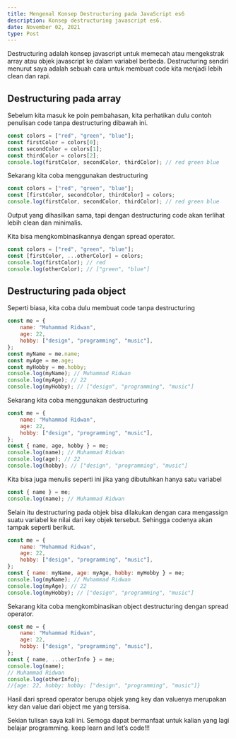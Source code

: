 ```yaml
---
title: Mengenal Konsep Destructuring pada JavaScript es6
description: Konsep destructuring javascript es6.
date: November 02, 2021
type: Post
---
```


Destructuring adalah konsep javascript untuk memecah atau mengekstrak array atau objek javascript ke dalam variabel berbeda. Destructuring sendiri menurut saya adalah sebuah cara untuk membuat code kita menjadi lebih clean dan rapi.

## Destructuring pada array

Sebelum kita masuk ke poin pembahasan, kita perhatikan dulu contoh penulisan code tanpa destructuring dibawah ini.

```javascript 
const colors = ["red", "green", "blue"];
const firstColor = colors[0];
const secondColor = colors[1];
const thirdColor = colors[2];
console.log(firstColor, secondColor, thirdColor); // red green blue
```

Sekarang kita coba menggunakan destructuring

```javascript
const colors = ["red", "green", "blue"];
const [firstColor, secondColor, thirdColor] = colors;
console.log(firstColor, secondColor, thirdColor); // red green blue
```

Output yang dihasilkan sama, tapi dengan destructuring code akan terlihat lebih clean dan minimalis.

Kita bisa mengkombinasikannya dengan spread operator. 

```javascript
const colors = ["red", "green", "blue"];
const [firstColor, ...otherColor] = colors;
console.log(firstColor); // red
console.log(otherColor); // ["green", "blue"]
```

## Destructuring pada object

Seperti biasa, kita coba dulu membuat code tanpa destructuring

```javascript
const me = {
    name: "Muhammad Ridwan",
    age: 22,
    hobby: ["design", "programming", "music"],
};
const myName = me.name;
const myAge = me.age;
const myHobby = me.hobby;
console.log(myName); // Muhammad Ridwan
console.log(myAge); // 22
console.log(myHobby); // ["design", "programming", "music"]
```

Sekarang kita coba menggunakan destructuring

```javascript
const me = {
    name: "Muhammad Ridwan",
    age: 22,
    hobby: ["design", "programming", "music"],
};
const { name, age, hobby } = me;
console.log(name); // Muhammad Ridwan
console.log(age); // 22
console.log(hobby); // ["design", "programming", "music"]
```

Kita bisa juga menulis seperti ini jika yang dibutuhkan hanya satu variabel

```javascript
const { name } = me;
console.log(name); // Muhammad Ridwan
```

Selain itu destructuring pada objek bisa dilakukan dengan cara mengassign suatu variabel ke nilai dari key objek tersebut. Sehingga codenya akan tampak seperti berikut.

```javascript
const me = {
    name: "Muhammad Ridwan",
    age: 22,
    hobby: ["design", "programming", "music"],
};
const { name: myName, age: myAge, hobby: myHobby } = me;
console.log(myName); // Muhammad Ridwan
console.log(myAge); // 22
console.log(myHobby); // ["design", "programming", "music"]
```

Sekarang kita coba mengkombinasikan object destructuring dengan spread operator.

```javascript
const me = {
    name: "Muhammad Ridwan",
    age: 22,
    hobby: ["design", "programming", "music"],
};
const { name, ...otherInfo } = me;
console.log(name); 
// Muhammad Ridwan
console.log(otherInfo); 
//{age: 22, hobby: hobby: ["design", "programming", "music"]}
```

Hasil dari spread operator berupa objek yang key dan valuenya merupakan key dan value dari object me yang tersisa.

Sekian tulisan saya kali ini. Semoga dapat bermanfaat untuk kalian yang lagi belajar programming. keep learn and let’s code!!!
